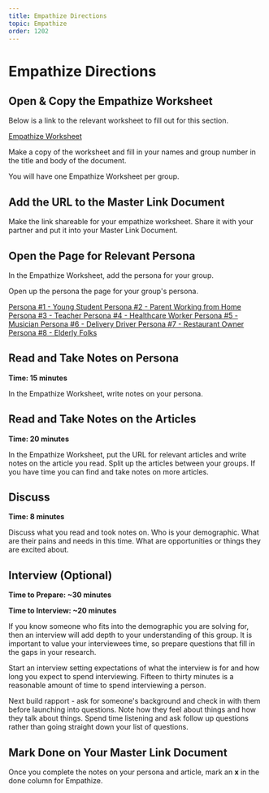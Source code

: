 ```yaml
---
title: Empathize Directions
topic: Empathize
order: 1202
---
```


# Empathize Directions

## Open & Copy the Empathize Worksheet

Below is a link to the relevant worksheet to fill out for this section.

<a href='https://docs.google.com/document/d/1iidGckD3nlLDnk8tfRZoU1JX5injxwwZo7GZZpnnzQU/copy' target='_blank' class="mdxLink">
    Empathize Worksheet
</a>

Make a copy of the worksheet and fill in your names and group number in the title and body of the document.

You will have one Empathize Worksheet per group.

## Add the URL to the Master Link Document

Make the link shareable for your empathize worksheet. Share it with your partner and put it into your Master Link Document.

## Open the Page for Relevant Persona

In the Empathize Worksheet, add the persona for your group.

Open up the persona the page for your group's persona.

<a href='/design-thinking/personas/persona-1' target='_blank' class="mdxLink">
    Persona #1 - Young Student
</a>

<a href='/design-thinking/personas/persona-2' target='_blank' class="mdxLink">
    Persona #2 - Parent Working from Home
</a>

<a href='/design-thinking/personas/persona-3' target='_blank' class="mdxLink">
    Persona #3 - Teacher
</a>

<a href='/design-thinking/personas/persona-4' target='_blank' class="mdxLink">
    Persona #4 - Healthcare Worker
</a>

<a href='/design-thinking/personas/persona-5' target='_blank' class="mdxLink">
    Persona #5 - Musician
</a>

<a href='/design-thinking/personas/persona-6' target='_blank' class="mdxLink">
    Persona #6 - Delivery Driver
</a>

<a href='/design-thinking/personas/persona-7' target='_blank' class="mdxLink">
    Persona #7 - Restaurant Owner
</a>

<a href='/design-thinking/personas/persona-8' target='_blank' class="mdxLink">
    Persona #8 - Elderly Folks
</a>

## Read and Take Notes on Persona

**Time: 15 minutes**

In the Empathize Worksheet, write notes on your persona.

## Read and Take Notes on the Articles

**Time: 20 minutes**

In the Empathize Worksheet, put the URL for relevant articles and write notes on the article you read. Split up the articles between your groups. If you have time you can find and take notes on more articles. 

## Discuss

**Time: 8 minutes**

Discuss what you read and took notes on. Who is your demographic. What are their pains and needs in this time. What are opportunities or things they are excited about.

## Interview (Optional)

**Time to Prepare: ~30 minutes**

**Time to Interview: ~20 minutes**

If you know someone who fits into the demographic you are solving for, then an interview will add depth to your understanding of this group. It is important to value your interviewees time, so prepare questions that fill in the gaps in your research.

Start an interview setting expectations of what the interview is for and how long you expect to spend interviewing. Fifteen to thirty minutes is a reasonable amount of time to spend interviewing a person.

Next build rapport - ask for someone's background and check in with them before launching into questions. Note how they feel about things and how they talk about things. Spend time listening and ask follow up questions rather than going straight down your list of questions.

## Mark Done on Your Master Link Document

Once you complete the notes on your persona and article, mark an **x** in the done column for Empathize.